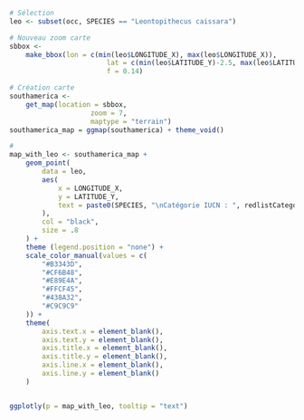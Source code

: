 ```r
# Sélection
leo <- subset(occ, SPECIES == "Leontopithecus caissara")

# Nouveau zoom carte
sbbox <-
	make_bbox(lon = c(min(leo$LONGITUDE_X), max(leo$LONGITUDE_X)),
						lat = c(min(leo$LATITUDE_Y)-2.5, max(leo$LATITUDE_Y)+2.5),
						f = 0.14)

# Création carte
southamerica <-
	get_map(location = sbbox,
					zoom = 7,
					maptype = "terrain")
southamerica_map = ggmap(southamerica) + theme_void()

#
map_with_leo <- southamerica_map +
	geom_point(
		data = leo,
		aes(
			x = LONGITUDE_X,
			y = LATITUDE_Y,
			text = paste0(SPECIES, "\nCatégorie IUCN : ", redlistCategory)
		),
		col = "black",
		size = .8
	) +
	theme (legend.position = "none") +
	scale_color_manual(values = c(
		"#B3343D",
		"#CF6B48",
		"#E89E4A",
		"#FFCF45",
		"#438A32",
		"#C9C9C9"
	)) +
	theme(
		axis.text.x = element_blank(),
		axis.text.y = element_blank(),
		axis.title.x = element_blank(),
		axis.title.y = element_blank(),
		axis.line.x = element_blank(),
		axis.line.y = element_blank()
	)


ggplotly(p = map_with_leo, tooltip = "text") 
```

